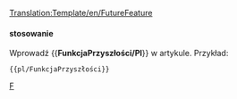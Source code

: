 <noinclude>[[Translation:Template/en/FutureFeature]]</noinclude>
{{en/Ambox| type  = notice
| image = en/Current event.png
| text  = <strong>W budowie</strong><br>Ta funkcja jest obecnie w '''w fazie rozwoju''', i nie jest obecnie dostępna w stabilnej wersji OpenTTD ani w [[pl/Archive/Community/Wersje nightly|nocnym budowaniu]].
}}<noinclude>

==== stosowanie====
Wprowadź <nowiki>{{</nowiki>'''FunkcjaPrzyszłości/Pl'''<nowiki>}}</nowiki> w artykule. Przykład:
<pre>{{pl/FunkcjaPrzyszłości}}</pre>

<!--[[Category:Templates|F]][[Category:Message boxes|F]]--> [[Category:pl/InfoBox|F]]</noinclude>